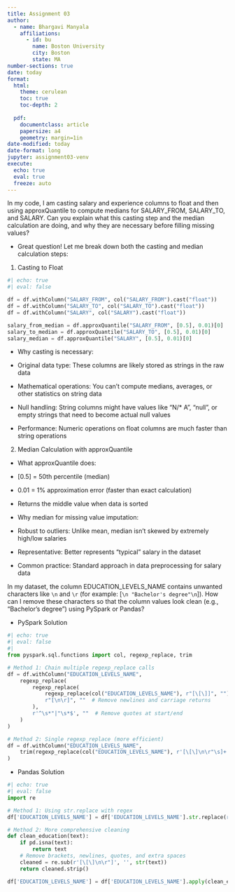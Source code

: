 ```yaml
---
title: Assignment 03
author:
  - name: Bhargavi Manyala
    affiliations:
      - id: bu
        name: Boston University
        city: Boston
        state: MA
number-sections: true
date: today
format:
  html:
    theme: cerulean
    toc: true
    toc-depth: 2
 
  pdf:
    documentclass: article
    papersize: a4
    geometry: margin=1in
date-modified: today
date-format: long
jupyter: assignment03-venv
execute:
  echo: true
  eval: true
  freeze: auto
---
```


::: {.callout}
In my code, I am casting salary and experience columns to float and then using approxQuantile to compute medians for SALARY_FROM, SALARY_TO, and SALARY. Can you explain what this casting step and the median calculation are doing, and why they are necessary before filling missing values?
:::

* Great question! Let me break down both the casting and median calculation steps:

1. Casting to Float
```python
#| echo: true
#| eval: false

df = df.withColumn("SALARY_FROM", col("SALARY_FROM").cast("float"))
df = df.withColumn("SALARY_TO", col("SALARY_TO").cast("float"))
df = df.withColumn("SALARY", col("SALARY").cast("float"))

salary_from_median = df.approxQuantile("SALARY_FROM", [0.5], 0.01)[0]
salary_to_median = df.approxQuantile("SALARY_TO", [0.5], 0.01)[0]
salary_median = df.approxQuantile("SALARY", [0.5], 0.01)[0]
```

* Why casting is necessary:

* Original data type: These columns are likely stored as strings in the raw data
* Mathematical operations: You can't compute medians, averages, or other statistics on string data
* Null handling: String columns might have values like "N/* A", "null", or empty strings that need to become actual null values
* Performance: Numeric operations on float columns are much faster than string operations

2. Median Calculation with approxQuantile

* What approxQuantile does:

* [0.5] = 50th percentile (median)
* 0.01 = 1% approximation error (faster than exact calculation)
* Returns the middle value when data is sorted

* Why median for missing value imputation:

* Robust to outliers: Unlike mean, median isn't skewed by extremely high/low salaries
* Representative: Better represents "typical" salary in the dataset
* Common practice: Standard approach in data preprocessing for salary data

::: {.callout}
::: {.callout}
In my dataset, the column EDUCATION_LEVELS_NAME contains unwanted characters like `\n` and `\r` (for example: [`\n "Bachelor's degree"\n`]). How can I remove these characters so that the column values look clean (e.g., "Bachelor's degree") using PySpark or Pandas?
:::

:::

* PySpark Solution
```python
#| echo: true
#| eval: false
#| 
from pyspark.sql.functions import col, regexp_replace, trim

# Method 1: Chain multiple regexp_replace calls
df = df.withColumn("EDUCATION_LEVELS_NAME", 
    regexp_replace(
        regexp_replace(
            regexp_replace(col("EDUCATION_LEVELS_NAME"), r"[\[\]]", ""),  # Remove brackets
            r"[\n\r]", ""  # Remove newlines and carriage returns
        ), 
        r'^\s*"|"\s*$', ""  # Remove quotes at start/end
    )
)

# Method 2: Single regexp_replace (more efficient)
df = df.withColumn("EDUCATION_LEVELS_NAME",
    trim(regexp_replace(col("EDUCATION_LEVELS_NAME"), r'[\[\]\n\r"\s]+', " "))
)
```

* Pandas Solution
```python
#| echo: true
#| eval: false
import re

# Method 1: Using str.replace with regex
df['EDUCATION_LEVELS_NAME'] = df['EDUCATION_LEVELS_NAME'].str.replace(r'[\[\]\n\r"]', '', regex=True).str.strip()

# Method 2: More comprehensive cleaning
def clean_education(text):
    if pd.isna(text):
        return text
    # Remove brackets, newlines, quotes, and extra spaces
    cleaned = re.sub(r'[\[\]\n\r"]', '', str(text))
    return cleaned.strip()

df['EDUCATION_LEVELS_NAME'] = df['EDUCATION_LEVELS_NAME'].apply(clean_education)
```